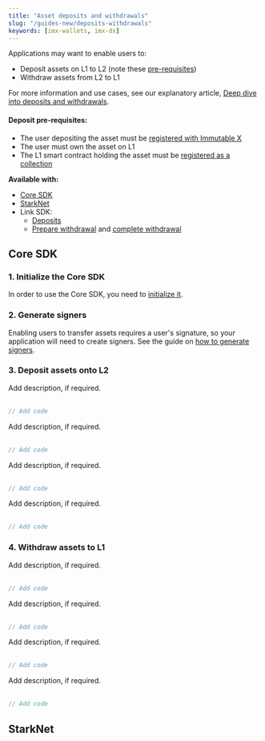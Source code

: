 ```yaml
---
title: "Asset deposits and withdrawals"
slug: "/guides-new/deposits-withdrawals"
keywords: [imx-wallets, imx-dx]
---
```



Applications may want to enable users to:
* Deposit assets on L1 to L2 (note these [pre-requisites](#deposit-pre-requisites))
* Withdraw assets from L2 to L1

For more information and use cases, see our explanatory article, [Deep dive into deposits and withdrawals](/docs/key-concepts-new/deposits-withdrawals).

#### Deposit pre-requisites:
* The user depositing the asset must be [registered with Immutable X](/docs/guides-new/user-registration)
* The user must own the asset on L1
* The L1 smart contract holding the asset must be [registered as a collection](/docs/guides-new/mint-assets#3-register-a-collection)

**Available with:**
* [Core SDK](#core-sdk)
* [StarkNet](#starknet)
* Link SDK:
  * [Deposits](/docs/link-deposit-options)
  * [Prepare withdrawal](/docs/linkpreparewithdrawal) and [complete withdrawal](/docs/linkcompletewithdrawal)

## Core SDK

### 1. Initialize the Core SDK
In order to use the Core SDK, you need to [initialize it](./get-started#getting-started-with-the-core-sdk).

### 2. Generate signers
Enabling users to transfer assets requires a user's signature, so your application will need to create signers. See the guide on [how to generate signers](/docs/guides-new/generate-signers).

### 3. Deposit assets onto L2
<Tabs>
  <TabItem value="typescript" label="Typescript Core SDK">
    Add description, if required.
    <br/><br/>

```ts
// Add code
```
  </TabItem>
  <TabItem value="kotlin" label="Kotlin (JVM) Core SDK">
    Add description, if required.
    <br/><br/>

```kotlin
// Add code
``` 
  </TabItem>
  <TabItem value="Swift" label="Swift Core SDK">
    Add description, if required.
    <br/><br/>

```swift
// Add code
```
  </TabItem>
  <TabItem value="go" label="Golang Core SDK">
    Add description, if required.
    <br/><br/>

```go
// Add code
```
  </TabItem>
</Tabs>

### 4. Withdraw assets to L1
<Tabs>
  <TabItem value="typescript" label="Typescript Core SDK">
    Add description, if required.
    <br/><br/>

```ts
// Add code
```
  </TabItem>
  <TabItem value="kotlin" label="Kotlin (JVM) Core SDK">
    Add description, if required.
    <br/><br/>

```kotlin
// Add code
``` 
  </TabItem>
  <TabItem value="Swift" label="Swift Core SDK">
    Add description, if required.
    <br/><br/>

```swift
// Add code
```
  </TabItem>
  <TabItem value="go" label="Golang Core SDK">
    Add description, if required.
    <br/><br/>

```go
// Add code
```
  </TabItem>
</Tabs>

## StarkNet




